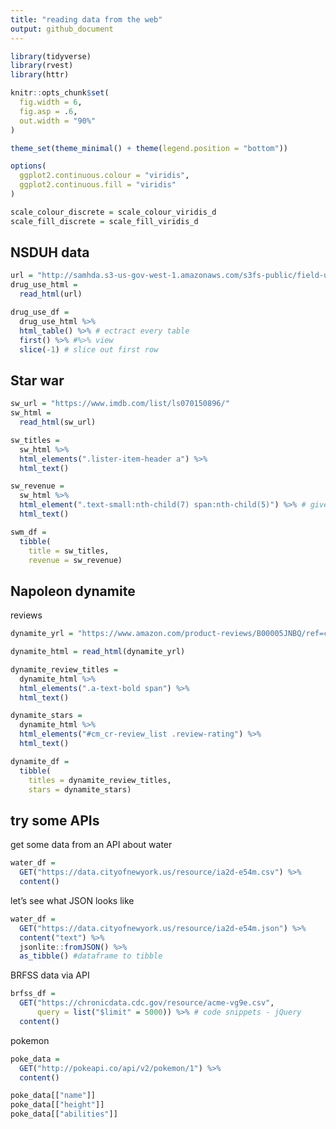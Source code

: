 ```yaml
---
title: "reading data from the web"
output: github_document
---
```


```r
library(tidyverse)
library(rvest)
library(httr)

knitr::opts_chunk$set(
  fig.width = 6,
  fig.asp = .6,
  out.width = "90%"
)

theme_set(theme_minimal() + theme(legend.position = "bottom"))

options(
  ggplot2.continuous.colour = "viridis",
  ggplot2.continuous.fill = "viridis"
)

scale_colour_discrete = scale_colour_viridis_d
scale_fill_discrete = scale_fill_viridis_d
```

## NSDUH data


```r
url = "http://samhda.s3-us-gov-west-1.amazonaws.com/s3fs-public/field-uploads/2k15StateFiles/NSDUHsaeShortTermCHG2015.htm"
drug_use_html = 
  read_html(url)

drug_use_df = 
  drug_use_html %>% 
  html_table() %>% # ectract every table
  first() %>% #%>% view
  slice(-1) # slice out first row
```

## Star war

```r
sw_url = "https://www.imdb.com/list/ls070150896/"
sw_html = 
  read_html(sw_url)

sw_titles = 
  sw_html %>%
  html_elements(".lister-item-header a") %>%
  html_text()

sw_revenue = 
  sw_html %>% 
  html_element(".text-small:nth-child(7) span:nth-child(5)") %>% # give me wrong#
  html_text()

swm_df = 
  tibble(
    title = sw_titles,
    revenue = sw_revenue)
```

## Napoleon dynamite

reviews

```R
dynamite_yrl = "https://www.amazon.com/product-reviews/B00005JNBQ/ref=cm_cr_arp_d_viewopt_rvwer?ie=UTF8&reviewerType=avp_only_reviews&sortBy=recent&pageNumber=1"

dynamite_html = read_html(dynamite_yrl)

dynamite_review_titles = 
  dynamite_html %>%
  html_elements(".a-text-bold span") %>%
  html_text()

dynamite_stars = 
  dynamite_html %>%
  html_elements("#cm_cr-review_list .review-rating") %>%
  html_text()

dynamite_df = 
  tibble(
    titles = dynamite_review_titles,
    stars = dynamite_stars)
```

## try some APIs

get some data from an API about water

```r
water_df = 
  GET("https://data.cityofnewyork.us/resource/ia2d-e54m.csv") %>% 
  content()
```

let's see what JSON looks like

```r
water_df = 
  GET("https://data.cityofnewyork.us/resource/ia2d-e54m.json") %>% 
  content("text") %>% 
  jsonlite::fromJSON() %>% 
  as_tibble() #dataframe to tibble
```

BRFSS data via API

```R
brfss_df = 
  GET("https://chronicdata.cdc.gov/resource/acme-vg9e.csv",
      query = list("$limit" = 5000)) %>% # code snippets - jQuery
  content()
```

pokemon

```r
poke_data = 
  GET("http://pokeapi.co/api/v2/pokemon/1") %>%
  content()

poke_data[["name"]]
poke_data[["height"]]
poke_data[["abilities"]]
```

